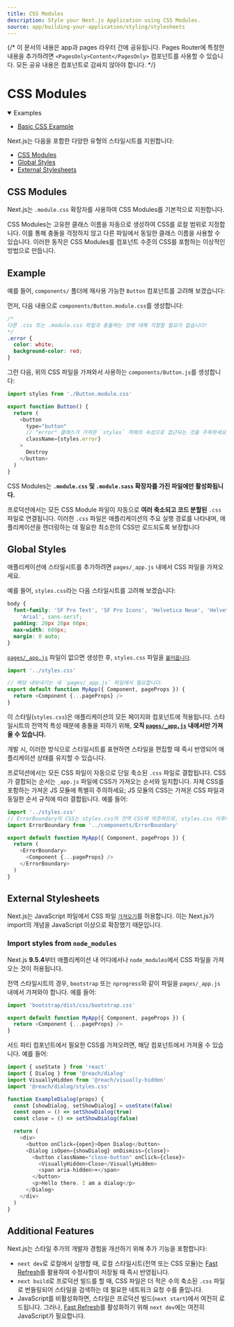 ```yaml
---
title: CSS Modules
description: Style your Next.js Application using CSS Modules.
source: app/building-your-application/styling/stylesheets
---
```


{/* 이 문서의 내용은 app과 pages 라우터 간에 공유됩니다. Pages Router에 특정한 내용을 추가하려면 `<PagesOnly>Content</PagesOnly>` 컴포넌트를 사용할 수 있습니다. 모든 공유 내용은 컴포넌트로 감싸지 않아야 합니다. */}

# CSS Modules

<PagesOnly>

<details open>
  <summary>Examples</summary>

- [Basic CSS Example](https://github.com/vercel/next.js/tree/canary/examples/basic-css)

</details>

</PagesOnly>

Next.js는 다음을 포함한 다양한 유형의 스타일시트를 지원합니다:

- [CSS Modules](https://nextjs.org/docs/pages/building-your-application/styling/css-modules#css-modules)
- [Global Styles](https://nextjs.org/docs/pages/building-your-application/styling/css-modules#global-styles)
- [External Stylesheets](https://nextjs.org/docs/pages/building-your-application/styling/css-modules#external-stylesheets)

## CSS Modules

Next.js는 `.module.css` 확장자를 사용하여 CSS Modules를 기본적으로 지원합니다.

CSS Modules는 고유한 클래스 이름을 자동으로 생성하여 CSS를 로컬 범위로 지정합니다. 이를 통해 충돌을 걱정하지 않고 다른 파일에서 동일한 클래스 이름을 사용할 수 있습니다. 이러한 동작은 CSS Modules를 컴포넌트 수준의 CSS를 포함하는 이상적인 방법으로 만듭니다.

## Example

예를 들어, `components/` 폴더에 재사용 가능한 `Button` 컴포넌트를 고려해 보겠습니다:

먼저, 다음 내용으로 `components/Button.module.css`를 생성합니다:

```css filename="Button.module.css"
/* 
다른 .css 또는 .module.css 파일과 충돌하는 것에 대해 걱정할 필요가 없습니다!
*/
.error {
  color: white;
  background-color: red;
}
```

그런 다음, 위의 CSS 파일을 가져와서 사용하는 `components/Button.js`를 생성합니다:

```js filename="components/Button.js"
import styles from './Button.module.css'

export function Button() {
  return (
    <button
      type="button"
      // "error" 클래스가 가져온 `styles` 객체의 속성으로 접근되는 것을 주목하세요.
      className={styles.error}
    >
      Destroy
    </button>
  )
}
```

CSS Modules는 **`.module.css` 및 `.module.sass` 확장자를 가진 파일에만 활성화됩니다.**

프로덕션에서는 모든 CSS Module 파일이 자동으로 **여러 축소되고 코드 분할된** `.css` 파일로 연결됩니다. 이러한 `.css` 파일은 애플리케이션의 주요 실행 경로를 나타내며, 애플리케이션을 렌더링하는 데 필요한 최소한의 CSS만 로드되도록 보장합니다

## Global Styles

애플리케이션에 스타일시트를 추가하려면 `pages/_app.js` 내에서 CSS 파일을 가져오세요.

예를 들어, `styles.css`라는 다음 스타일시트를 고려해 보겠습니다:

```css filename="styles.css"
body {
  font-family: 'SF Pro Text', 'SF Pro Icons', 'Helvetica Neue', 'Helvetica',
    'Arial', sans-serif;
  padding: 20px 20px 60px;
  max-width: 680px;
  margin: 0 auto;
}
```

[`pages/_app.js`](https://nextjs.org/docs/pages/building-your-application/routing/custom-app) 파일이 없으면 생성한 후, `styles.css` 파일을 [`불러옵니다`](https://developer.mozilla.org/docs/Web/JavaScript/Reference/Statements/import).

```js filename="pages/_app.js"
import '../styles.css'

// 해당 내보내기는 새 `pages/_app.js` 파일에서 필요합니다.
export default function MyApp({ Component, pageProps }) {
  return <Component {...pageProps} />
}
```

이 스타일(`styles.css`)은 애플리케이션의 모든 페이지와 컴포넌트에 적용됩니다. 스타일시트의 전역적 특성 때문에 충돌을 피하기 위해, **오직 [`pages/_app.js`](https://nextjs.org/docs/pages/building-your-application/routing/custom-app) 내에서만 가져올 수 있습니다.**

개발 시, 이러한 방식으로 스타일시트를 표현하면 스타일을 편집할 때 즉시 반영되어 애플리케이션 상태를 유지할 수 있습니다.

프로덕션에서는 모든 CSS 파일이 자동으로 단일 축소된 `.css` 파일로 결합됩니다. CSS가 결합되는 순서는 `_app.js` 파일에 CSS가 가져오는 순서와 일치합니다. 자체 CSS를 포함하는 가져온 JS 모듈에 특별히 주의하세요; JS 모듈의 CSS는 가져온 CSS 파일과 동일한 순서 규칙에 따라 결합됩니다. 예를 들어:

```js
import '../styles.css'
// ErrorBoundary의 CSS는 styles.css의 전역 CSS에 의존하므로, styles.css 이후에 가져옵니다.
import ErrorBoundary from '../components/ErrorBoundary'

export default function MyApp({ Component, pageProps }) {
  return (
    <ErrorBoundary>
      <Component {...pageProps} />
    </ErrorBoundary>
  )
}
```

## External Stylesheets

Next.js는 JavaScript 파일에서 CSS 파일 [`가져오기`](https://developer.mozilla.org/docs/Web/JavaScript/Reference/Statements/import)를 허용합니다. 이는 Next.js가 import의 개념을 JavaScript 이상으로 확장했기 때문입니다.

### Import styles from `node_modules`

Next.js **9.5.4**부터 애플리케이션 내 어디에서나 `node_modules`에서 CSS 파일을 가져오는 것이 허용됩니다.

전역 스타일시트의 경우, `bootstrap` 또는 `nprogress`와 같이 파일을 `pages/_app.js` 내에서 가져와야 합니다. 예를 들어:

```js filename="pages/_app.js"
import 'bootstrap/dist/css/bootstrap.css'

export default function MyApp({ Component, pageProps }) {
  return <Component {...pageProps} />
}
```

서드 파티 컴포넌트에서 필요한 CSS를 가져오려면, 해당 컴포넌트에서 가져올 수 있습니다. 예를 들어:

```js filename="components/example-dialog.js"
import { useState } from 'react'
import { Dialog } from '@reach/dialog'
import VisuallyHidden from '@reach/visually-hidden'
import '@reach/dialog/styles.css'

function ExampleDialog(props) {
  const [showDialog, setShowDialog] = useState(false)
  const open = () => setShowDialog(true)
  const close = () => setShowDialog(false)

  return (
    <div>
      <button onClick={open}>Open Dialog</button>
      <Dialog isOpen={showDialog} onDismiss={close}>
        <button className="close-button" onClick={close}>
          <VisuallyHidden>Close</VisuallyHidden>
          <span aria-hidden>×</span>
        </button>
        <p>Hello there. I am a dialog</p>
      </Dialog>
    </div>
  )
}
```

## Additional Features

Next.js는 스타일 추가의 개발자 경험을 개선하기 위해 추가 기능을 포함합니다:

- `next dev`로 로컬에서 실행할 때, 로컬 스타일시트(전역 또는 CSS 모듈)는 [Fast Refresh](https://nextjs.org/docs/architecture/fast-refresh)를 활용하여 수정사항이 저장될 때 즉시 반영됩니다.
- `next build`로 프로덕션 빌드를 할 때, CSS 파일은 더 적은 수의 축소된 `.css` 파일로 번들링되어 스타일을 검색하는 데 필요한 네트워크 요청 수를 줄입니다.
- JavaScript를 비활성화하면, 스타일은 프로덕션 빌드(`next start`)에서 여전히 로드됩니다. 그러나, [Fast Refresh](https://nextjs.org/docs/architecture/fast-refresh)를 활성화하기 위해 `next dev`에는 여전히 JavaScript가 필요합니다.